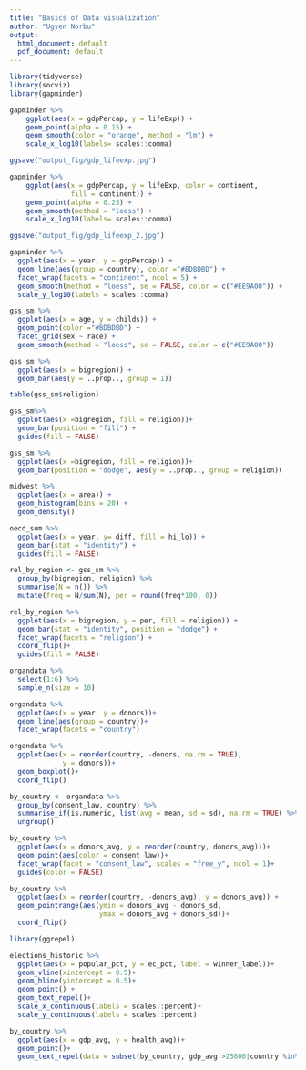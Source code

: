 ```yaml
---
title: "Basics of Data visualization"
author: "Ugyen Norbu"
output:
  html_document: default
  pdf_document: default
---
```


```r
library(tidyverse)
library(socviz)
library(gapminder)

gapminder %>% 
    ggplot(aes(x = gdpPercap, y = lifeExp)) +
    geom_point(alpha = 0.15) +
    geom_smooth(color = "orange", method = "lm") +
    scale_x_log10(labels= scales::comma)

ggsave("output_fig/gdp_lifeexp.jpg")
```


```r
gapminder %>% 
    ggplot(aes(x = gdpPercap, y = lifeExp, color = continent,
               fill = continent)) +
    geom_point(alpha = 0.25) +
    geom_smooth(method = "loess") +
    scale_x_log10(labels= scales::comma)

ggsave("output_fig/gdp_lifeexp_2.jpg")

gapminder %>% 
  ggplot(aes(x = year, y = gdpPercap)) +
  geom_line(aes(group = country), color ="#BDBDBD") +
  facet_wrap(facets = "continent", ncol = 5) +
  geom_smooth(method = "loess", se = FALSE, color = c("#EE9A00")) +
  scale_y_log10(labels = scales::comma)
```
```r
gss_sm %>% 
  ggplot(aes(x = age, y = childs)) +
  geom_point(color ="#BDBDBD") +
  facet_grid(sex ~ race) +
  geom_smooth(method = "loess", se = FALSE, color = c("#EE9A00"))
```

```r
gss_sm %>% 
  ggplot(aes(x = bigregion)) +
  geom_bar(aes(y = ..prop.., group = 1))
```
```r
table(gss_sm$religion)

gss_sm%>% 
  ggplot(aes(x =bigregion, fill = religion))+
  geom_bar(position = "fill") +
  guides(fill = FALSE)
```
```r
gss_sm %>%
  ggplot(aes(x =bigregion, fill = religion))+
  geom_bar(position = "dodge", aes(y = ..prop.., group = religion))
```
```r
midwest %>% 
  ggplot(aes(x = area)) +
  geom_histogram(bins = 20) +
  geom_density()
```
```r
oecd_sum %>% 
  ggplot(aes(x = year, y= diff, fill = hi_lo)) +
  geom_bar(stat = "identity") +
  guides(fill = FALSE)
```

```r
rel_by_region <- gss_sm %>% 
  group_by(bigregion, religion) %>% 
  summarise(N = n()) %>% 
  mutate(freq = N/sum(N), per = round(freq*100, 0))
```

```r
rel_by_region %>% 
  ggplot(aes(x = bigregion, y = per, fill = religion)) +
  geom_bar(stat = "identity", position = "dodge") +
  facet_wrap(facets = "religion") +
  coord_flip()+
  guides(fill = FALSE)
```
```r
organdata %>% 
  select(1:6) %>% 
  sample_n(size = 10)

organdata %>% 
  ggplot(aes(x = year, y = donors))+
  geom_line(aes(group = country))+
  facet_wrap(facets = "country")

```

```r
organdata %>% 
  ggplot(aes(x = reorder(country, -donors, na.rm = TRUE),
             y = donors))+
  geom_boxplot()+
  coord_flip()
```
```r
by_country <- organdata %>% 
  group_by(consent_law, country) %>% 
  summarise_if(is.numeric, list(avg = mean, sd = sd), na.rm = TRUE) %>%
  ungroup()

by_country %>% 
  ggplot(aes(x = donors_avg, y = reorder(country, donors_avg)))+
  geom_point(aes(color = consent_law))+
  facet_wrap(facet = "consent_law", scales = "free_y", ncol = 1)+
  guides(color = FALSE)
```
```r
by_country %>% 
  ggplot(aes(x = reorder(country, -donors_avg), y = donors_avg)) +
  geom_pointrange(aes(ymin = donors_avg - donors_sd, 
                      ymax = donors_avg + donors_sd))+
  coord_flip()
```
```r
library(ggrepel)

elections_historic %>% 
  ggplot(aes(x = popular_pct, y = ec_pct, label = winner_label))+
  geom_vline(xintercept = 0.5)+
  geom_hline(yintercept = 0.5)+
  geom_point() +
  geom_text_repel()+
  scale_x_continuous(labels = scales::percent)+
  scale_y_continuous(labels = scales::percent)
```
```r
by_country %>% 
  ggplot(aes(x = gdp_avg, y = health_avg))+
  geom_point()+
  geom_text_repel(data = subset(by_country, gdp_avg >25000|country %in% ("Belgium")), aes(label = country))
```

```r

```

